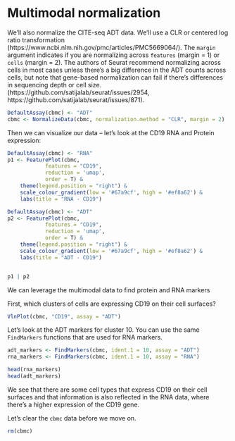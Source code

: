 # Multimodal normalization

We'll also normalize the CITE-seq ADT data. We'll use a CLR or centered log ratio transformation (https://www.ncbi.nlm.nih.gov/pmc/articles/PMC5669064/). The `margin` argument indicates if you are normalizing across `features` (margin = 1) or `cells` (margin = 2). The authors of Seurat recommend normalizing across cells in most cases unless there's a big difference in the ADT counts across cells, but note that gene-based normalization can fail if there's differences in sequencing depth or cell size. (https://github.com/satijalab/seurat/issues/2954, https://github.com/satijalab/seurat/issues/871). 

```r
DefaultAssay(cbmc) <- "ADT"
cbmc <- NormalizeData(cbmc, normalization.method = "CLR", margin = 2)
```

Then we can visualize our data -- let's look at the CD19 RNA and Protein expression:
```r
DefaultAssay(cbmc) <- "RNA"
p1 <- FeaturePlot(cbmc, 
            features = "CD19", 
            reduction = 'umap',  
            order = T) &
    theme(legend.position = "right") &
    scale_colour_gradient(low = '#67a9cf', high = '#ef8a62') &
    labs(title = "RNA - CD19")

DefaultAssay(cbmc) <- "ADT"
p2 <- FeaturePlot(cbmc, 
            features = "CD19", 
            reduction = 'umap',  
            order = T) &
    theme(legend.position = "right") &
    scale_colour_gradient(low = '#67a9cf', high = '#ef8a62') &
    labs(title = "ADT - CD19")


p1 | p2
```

We can leverage the multimodal data to find protein and RNA markers

First, which clusters of cells are expressing CD19 on their cell surfaces?
```r
VlnPlot(cbmc, "CD19", assay = "ADT")
```

Let's look at the ADT markers for cluster 10. You can use the same `FindMarkers` functions that are used for RNA markers.
```r
adt_markers <- FindMarkers(cbmc, ident.1 = 10, assay = "ADT")
rna_markers <- FindMarkers(cbmc, ident.1 = 10, assay = "RNA")
```

```r
head(rna_markers)
head(adt_markers)
```
We see that there are some cell types that express CD19 on their cell surfaces and that information is also reflected in the RNA data, where there's a higher expression of the CD19 gene.



Let's clear the `cbmc` data before we move on.

```r
rm(cbmc)
```
